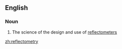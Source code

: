 ==English==

===Noun===
{{en-noun|-}}

#{{physics}} The science of the design and use of [[reflectometer]]s

[[zh:reflectometry]]